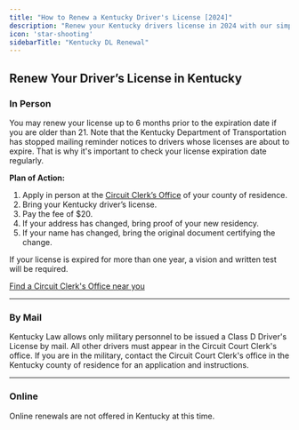 ```yaml
---
title: "How to Renew a Kentucky Driver's License [2024]"
description: "Renew your Kentucky drivers license in 2024 with our simple, step-by-step guide. Find all the necessary requirements, forms, fees, and online renewal options to ensure a hassle-free experience. Stay legal and avoid fines - start your renewal process now!"
icon: 'star-shooting'
sidebarTitle: "Kentucky DL Renewal"
---
```


## Renew Your Driver’s License in Kentucky

### In Person

You may renew your license up to 6 months prior to the expiration date if you are older than 21. Note that the Kentucky Department of Transportation has stopped mailing reminder notices to drivers whose licenses are about to expire. That is why it's important to check your license expiration date regularly.

**Plan of Action:**
1. Apply in person at the [Circuit Clerk’s Office](https://driving-tests.org/dmv-near-me/kentucky-dmv-office-locations/) of your county of residence.
2. Bring your Kentucky driver’s license.
3. Pay the fee of $20.
4. If your address has changed, bring proof of your new residency.
5. If your name has changed, bring the original document certifying the change.

If your license is expired for more than one year, a vision and written test will be required.

[Find a Circuit Clerk's Office near you](https://driving-tests.org/dmv-near-me/)

---

### By Mail

Kentucky Law allows only military personnel to be issued a Class D Driver's License by mail. All other drivers must appear in the Circuit Court Clerk's office. If you are in the military, contact the Circuit Court Clerk's office in the Kentucky county of residence for an application and instructions.

---

### Online

Online renewals are not offered in Kentucky at this time.

<Snippet file="renewal-state-block.mdx" />